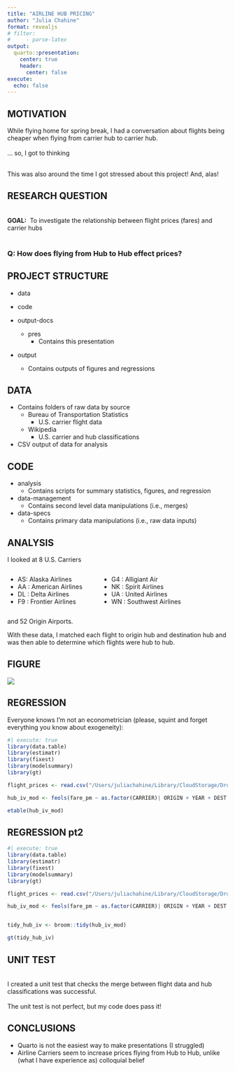 ```yaml
---
title: "AIRLINE HUB PRICING"
author: "Julia Chahine"
format: revealjs
# filter: 
#     - parse-latex
output:
  quarto::presentation:
    center: true
    header:
      center: false
execute: 
  echo: false
---
```


## MOTIVATION
While flying home for spring break, I had a conversation about flights being cheaper when flying from carrier hub to carrier hub. \
\
... so, I got to thinking \
\

This was also around the time I got stressed about this project! And, alas! 


## RESEARCH QUESTION 

\
**GOAL:** \ To investigate the relationship between flight prices (fares) and carrier hubs
\
\

### **Q:** How does flying from Hub to Hub effect prices? 


## PROJECT STRUCTURE
- data 
    
- code 
    
- output-docs
    - pres
        - Contains this presentation
- output
    - Contains outputs of figures and regressions

## DATA
- Contains folders of raw data by source
    - Bureau of Transportation Statistics
        - U.S. carrier flight data
    - Wikipedia 
        - U.S. carrier and hub classifications
- CSV output of data for analysis

## CODE 
- analysis 
    - Contains scripts for summary statistics, figures, and regression
- data-management
    - Contains second level data manipulations (i.e., merges)
- data-specs
    - Contains primary data manipulations (i.e., raw data inputs)

## ANALYSIS {.smaller}
I looked at 8 U.S. Carriers 

:::{.columns}

::: {.column width="40%"}
- AS: Alaska Airlines
- AA : American Airlines
- DL : Delta Airlines
- F9 : Frontier Airlines
:::

::: {.column width="60%"}
- G4 : Alligiant Air
- NK : Spirit Airlines
- UA : United Airlines
- WN : Southwest Airlines
:::

:::

and 52 Origin Airports. \


With these data, I matched each flight to origin hub and destination hub and was then able to determine which flights were hub to hub.


## FIGURE
![](figure.png)

## REGRESSION

Everyone knows I'm not an econometrician (please, squint and forget everything you know about exogeneity):
```r
#| execute: true
library(data.table)
library(estimatr)
library(fixest)
library(modelsummary)
library(gt)

flight_prices <- read.csv("/Users/juliachahine/Library/CloudStorage/Dropbox/Mac (2)/Documents/Brown/2023_2024 Brown/2024_spring/ECON2020_ECONANALYSIS/econ2020-final-project/data/flight-price-hub-data-cleaned.csv")

hub_iv_mod <- feols(fare_pm ~ as.factor(CARRIER)| ORIGIN + YEAR + DEST| HUB2HUB ~  AS_HUB2HUB + AA_HUB2HUB + DL_HUB2HUB + G4_HUB2HUB + F9_HUB2HUB + NK_HUB2HUB + WN_HUB2HUB + UA_HUB2HUB, flight_prices)

etable(hub_iv_mod)

```

## REGRESSION pt2

```r
#| execute: true
library(data.table)
library(estimatr)
library(fixest)
library(modelsummary)
library(gt)

flight_prices <- read.csv("/Users/juliachahine/Library/CloudStorage/Dropbox/Mac (2)/Documents/Brown/2023_2024 Brown/2024_spring/ECON2020_ECONANALYSIS/econ2020-final-project/data/flight-price-hub-data-cleaned.csv")

hub_iv_mod <- feols(fare_pm ~ as.factor(CARRIER)| ORIGIN + YEAR + DEST| HUB2HUB ~  AS_HUB2HUB + AA_HUB2HUB + DL_HUB2HUB + G4_HUB2HUB + F9_HUB2HUB + NK_HUB2HUB + WN_HUB2HUB + UA_HUB2HUB, flight_prices)


tidy_hub_iv <- broom::tidy(hub_iv_mod)

gt(tidy_hub_iv)

```

## UNIT TEST
\
I created a unit test that checks the merge between flight data and hub classifications was successful. \
\
The unit test is not perfect, but my code does pass it! 

## CONCLUSIONS
- Quarto is not the easiest way to make presentations (I struggled)
- Airline Carriers seem to increase prices flying from Hub to Hub, unlike (what I have experience as) colloquial belief 


